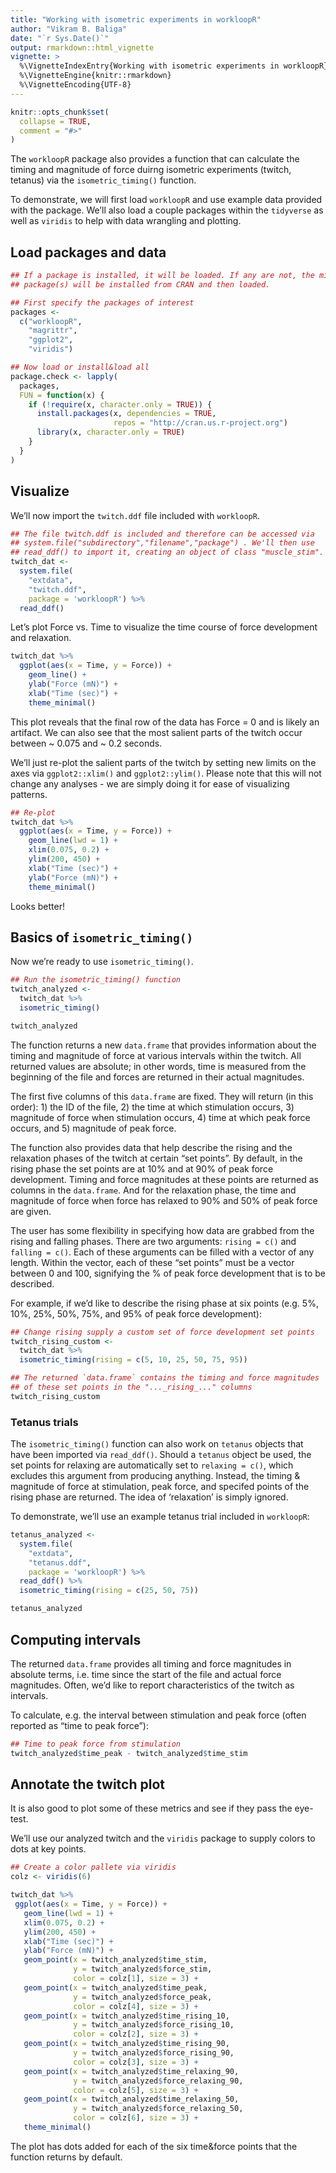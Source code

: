 ```yaml
---
title: "Working with isometric experiments in workloopR"
author: "Vikram B. Baliga"
date: "`r Sys.Date()`"
output: rmarkdown::html_vignette
vignette: >
  %\VignetteIndexEntry{Working with isometric experiments in workloopR}
  %\VignetteEngine{knitr::rmarkdown}
  %\VignetteEncoding{UTF-8}
---
```


```r
knitr::opts_chunk$set(
  collapse = TRUE,
  comment = "#>"
)
```


The `workloopR` package also provides a function that can calculate the timing and magnitude of force duirng isometric experiments (twitch, tetanus) via the `isometric_timing()` function.

To demonstrate, we will first load `workloopR` and use example data provided with the package. We'll also load a couple packages within the `tidyverse` as well as `viridis` to help with data wrangling and plotting.


## Load packages and data

```r
## If a package is installed, it will be loaded. If any are not, the missing
## package(s) will be installed from CRAN and then loaded.

## First specify the packages of interest
packages <-
  c("workloopR",
    "magrittr",
    "ggplot2",
    "viridis")

## Now load or install&load all
package.check <- lapply(
  packages,
  FUN = function(x) {
    if (!require(x, character.only = TRUE)) {
      install.packages(x, dependencies = TRUE,
                       repos = "http://cran.us.r-project.org")
      library(x, character.only = TRUE)
    }
  }
)
```


## Visualize

We'll now import the `twitch.ddf` file included with `workloopR`.

```r
## The file twitch.ddf is included and therefore can be accessed via
## system.file("subdirectory","filename","package") . We'll then use
## read_ddf() to import it, creating an object of class "muscle_stim".
twitch_dat <-
  system.file(
    "extdata",
    "twitch.ddf",
    package = 'workloopR') %>%
  read_ddf()

```

Let's plot Force vs. Time to visualize the time course of force development and relaxation.

```r
twitch_dat %>%
  ggplot(aes(x = Time, y = Force)) +
    geom_line() +
    ylab("Force (mN)") +
    xlab("Time (sec)") +
    theme_minimal()

```

This plot reveals that the final row of the data has Force = 0 and is likely an artifact. We can also see that the most salient parts of the twitch occur between ~ 0.075 and ~ 0.2 seconds. 

We'll just re-plot the salient parts of the twitch by setting new limits on the axes via `ggplot2::xlim()` and `ggplot2::ylim()`. Please note that this will not change any analyses - we are simply doing it for ease of visualizing patterns.

```r
## Re-plot
twitch_dat %>%
  ggplot(aes(x = Time, y = Force)) +
    geom_line(lwd = 1) +
    xlim(0.075, 0.2) +
    ylim(200, 450) +
    xlab("Time (sec)") +
    ylab("Force (mN)") +
    theme_minimal()

```

Looks better!


## Basics of `isometric_timing()`

Now we're ready to use `isometric_timing()`.

```r
## Run the isometric_timing() function
twitch_analyzed <-
  twitch_dat %>%
  isometric_timing()

twitch_analyzed
```

The function returns a new `data.frame` that provides information about the timing and magnitude of force at various intervals within the twitch. All returned values are absolute; in other words, time is measured from the beginning of the file and forces are returned in their actual magnitudes. 

The first five columns of this `data.frame` are fixed. They will return (in this order): 1) the ID of the file, 2) the time at which stimulation occurs, 3) magnitude of force when stimulation occurs, 4) time at which peak force occurs, and 5) magnitude of peak force. 

The function also provides data that help describe the rising and the relaxation phases of the twitch at certain "set points". By default, in the rising phase the set points are at 10% and at 90% of peak force development. Timing and force magnitudes at these points are returned as columns in the `data.frame`. And for the relaxation phase, the time and magnitude of force when force has relaxed to 90% and 50% of peak force are given.

The user has some flexibility in specifying how data are grabbed from the rising and falling phases. There are two arguments: `rising = c()` and `falling = c()`. Each of these arguments can be filled with a vector of any length. Within the vector, each of these "set points" must be a vector between 0 and 100, signifying the % of peak force development that is to be described.

For example, if we'd like to describe the rising phase at six points (e.g. 5%, 10%, 25%, 50%, 75%, and 95% of peak force development):

```r
## Change rising supply a custom set of force development set points
twitch_rising_custom <-
  twitch_dat %>%
  isometric_timing(rising = c(5, 10, 25, 50, 75, 95))

## The returned `data.frame` contains the timing and force magnitudes
## of these set points in the "..._rising_..." columns
twitch_rising_custom
```


### Tetanus trials

The `isometric_timing()` function can also work on `tetanus` objects that have been imported via `read_ddf()`. Should a `tetanus` object be used, the set points for relaxing are automatically set to `relaxing = c()`, which excludes this argument from producing anything. Instead, the timing & magnitude of force at stimulation, peak force, and specifed points of the rising phase are returned. The idea of 'relaxation' is simply ignored. 

To demonstrate, we'll use an example tetanus trial included in `workloopR`: 
```r
tetanus_analyzed <-
  system.file(
    "extdata",
    "tetanus.ddf",
    package = 'workloopR') %>%
  read_ddf() %>%
  isometric_timing(rising = c(25, 50, 75))

tetanus_analyzed
```


## Computing intervals

The returned `data.frame` provides all timing and force magnitudes in absolute terms, i.e. time since the start of the file and actual force magnitudes. Often, we'd like to report characteristics of the twitch as intervals. 

To calculate, e.g. the interval between stimulation and peak force (often reported as "time to peak force"):

```r
## Time to peak force from stimulation
twitch_analyzed$time_peak - twitch_analyzed$time_stim
```


## Annotate the twitch plot

It is also good to plot some of these metrics and see if they pass the eye-test.

We'll use our analyzed twitch and the `viridis` package to supply colors to dots at key points.

```r
## Create a color pallete via viridis
colz <- viridis(6)

twitch_dat %>%
 ggplot(aes(x = Time, y = Force)) +
   geom_line(lwd = 1) +
   xlim(0.075, 0.2) +
   ylim(200, 450) +
   xlab("Time (sec)") +
   ylab("Force (mN)") +
   geom_point(x = twitch_analyzed$time_stim, 
              y = twitch_analyzed$force_stim,
              color = colz[1], size = 3) +
   geom_point(x = twitch_analyzed$time_peak, 
              y = twitch_analyzed$force_peak,
              color = colz[4], size = 3) +
   geom_point(x = twitch_analyzed$time_rising_10, 
              y = twitch_analyzed$force_rising_10,
              color = colz[2], size = 3) +
   geom_point(x = twitch_analyzed$time_rising_90, 
              y = twitch_analyzed$force_rising_90,
              color = colz[3], size = 3) +
   geom_point(x = twitch_analyzed$time_relaxing_90, 
              y = twitch_analyzed$force_relaxing_90,
              color = colz[5], size = 3) +
   geom_point(x = twitch_analyzed$time_relaxing_50, 
              y = twitch_analyzed$force_relaxing_50,
              color = colz[6], size = 3) +
   theme_minimal()
```

The plot has dots added for each of the six time&force points that the function returns by default.
